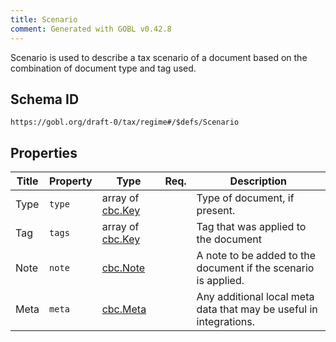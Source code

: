 ```yaml
---
title: Scenario
comment: Generated with GOBL v0.42.8
---
```


Scenario is used to describe a tax scenario of a document based on the combination of document type and tag used.

## Schema ID

`https://gobl.org/draft-0/tax/regime#/$defs/Scenario`

## Properties

| Title | Property | Type                                 | Req. | Description                                                        |
|-------|----------|--------------------------------------|------|--------------------------------------------------------------------|
| Type  | `type`   | array of [cbc.Key](/draft-0/cbc/key) |      | Type of document, if present.                                      |
| Tag   | `tags`   | array of [cbc.Key](/draft-0/cbc/key) |      | Tag that was applied to the document                               |
| Note  | `note`   | [cbc.Note](/draft-0/cbc/note)        |      | A note to be added to the document if the scenario is applied.     |
| Meta  | `meta`   | [cbc.Meta](/draft-0/cbc/meta)        |      | Any additional local meta data that may be useful in integrations. |

